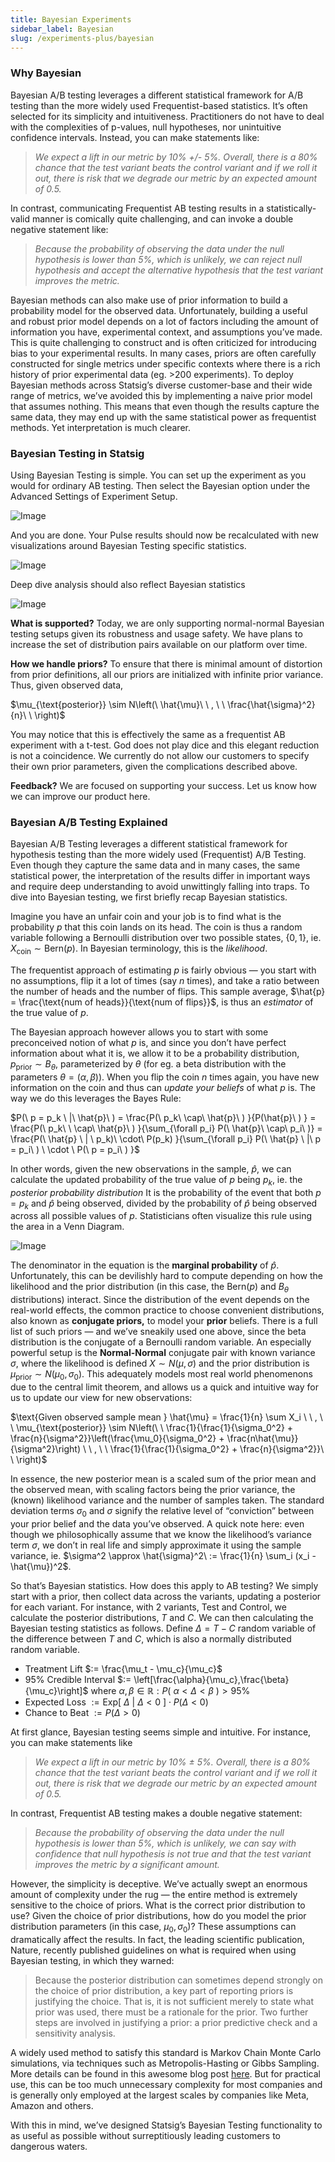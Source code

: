 ```yaml
---
title: Bayesian Experiments
sidebar_label: Bayesian
slug: /experiments-plus/bayesian
---
```


### Why Bayesian

Bayesian A/B testing leverages a different statistical framework for A/B testing than the more widely used Frequentist-based statistics. It’s often selected for its simplicity and intuitiveness.  Practitioners do not have to deal with the complexities of p-values, null hypotheses, nor unintuitive confidence intervals.  Instead, you can make statements like:

> *We expect a lift in our metric by 10% +/- 5%. Overall,* t*here is a 80% chance that the test variant beats the control variant and if we roll it out, there is risk that we degrade our metric by an expected amount of 0.5.*

In contrast, communicating Frequentist AB testing results in a statistically-valid manner is comically quite challenging, and can invoke a double negative statement like:

> *Because the probability of observing the data under the null hypothesis is lower than 5%, which is unlikely, we can reject null hypothesis and accept the alternative hypothesis that the test variant improves the metric.*

Bayesian methods can also make use of prior information to build a probability model for the observed data.  Unfortunately, building a useful and robust prior model depends on a lot of factors including the amount of information you have, experimental context, and assumptions you’ve made.  This is quite challenging to construct and is often criticized for introducing bias to your experimental results.  In many cases, priors are often carefully constructed for single metrics under specific contexts where there is a rich history of prior experimental data (eg. >200 experiments).  To deploy Bayesian methods across Statsig’s diverse customer-base and their wide range of metrics, we’ve avoided this by implementing a naive prior model that assumes nothing.  This means that even though the results capture the same data, they may end up with the same statistical power as frequentist methods.  Yet interpretation is much clearer.

### Bayesian Testing in Statsig

Using Bayesian Testing is simple. You can set up the experiment as you would for ordinary AB testing. Then select the Bayesian option under the Advanced Settings of Experiment Setup.

![Image](https://github.com/statsig-io/docs/assets/132317445/c9c01a57-fe13-47a9-b734-20d6e8d715a4)

And you are done. Your Pulse results should now be recalculated with new visualizations around Bayesian Testing specific statistics.

![Image](https://github.com/statsig-io/docs/assets/132317445/be912632-6200-4408-977c-92f48dfdd7bc)

Deep dive analysis should also reflect Bayesian statistics

![Image](https://github.com/statsig-io/docs/assets/132317445/c9214142-d11f-48c8-92a4-53581bbc498c)

**What is supported?** Today, we are only supporting normal-normal Bayesian testing setups given its robustness and usage safety. We have plans to increase the set of distribution pairs available on our platform over time.

**How we handle priors?** To ensure that there is minimal amount of distortion from prior definitions, all our priors are initialized with infinite prior variance. Thus, given observed data,

$\mu_{\text{posterior}} \sim N\left(\ \hat{\mu}\ \ , \ \ \frac{\hat{\sigma}^2}{n}\ \ \right)$

You may notice that this is effectively the same as a frequentist AB experiment with a t-test. God does not play dice and this elegant reduction is not a coincidence. We currently do not allow our customers to specify their own prior parameters, given the complications described above.

**Feedback?** We are focused on supporting your success. Let us know how we can improve our product here.

### Bayesian A/B Testing Explained

Bayesian A/B Testing leverages a different statistical framework for hypothesis testing than the more widely used (Frequentist) A/B Testing. Even though they capture the same data and in many cases, the same statistical power, the interpretation of the results differ in important ways and require deep understanding to avoid unwittingly falling into traps. To dive into Bayesian testing, we first briefly recap Bayesian statistics.

Imagine you have an unfair coin and your job is to find what is the probability $p$ that this coin lands on its head. The coin is thus a random variable following a Bernoulli distribution over two possible states, $\{0,1\}$, ie. $X_{\text{coin}} \sim \text{Bern}(p)$. In Bayesian terminology, this is the _likelihood_. 

The frequentist approach of estimating $p$ is fairly obvious — you start with no assumptions, flip it a lot of times (say $n$ times), and take a ratio between the number of heads and the number of flips. This sample average, $\hat{p} = \frac{\text{num of heads}}{\text{num of flips}}$, is thus an _estimator_ of the true value of $p$. 

The Bayesian approach however allows you to start with some preconceived notion of what $p$ is, and since you don’t have perfect information about what it is, we allow it to be a probability distribution, $p_{\text{prior}} \sim B_\theta$, parameterized by $\theta$ (for eg. a beta distribution with the parameters $\theta = (\alpha, \beta)$). When you flip the coin $n$ times again, you have new information on the coin and thus can _update your beliefs_ of what $p$ is. The way we do this leverages the Bayes Rule:

$P(\ p = p_k \ |\ \hat{p}\ ) = \frac{P(\ p_k\ \cap\ \hat{p}\ ) }{P(\hat{p}\ ) } = \frac{P(\ p_k\  \ \cap\ \hat{p}\ ) }{\sum_{\forall p_i} P(\ \hat{p}\ \cap\ p_i\ )} = \frac{P(\ \hat{p} \ | \ p_k)\ \cdot\ P(p_k) }{\sum_{\forall p_i} P(\ \hat{p} \ |\ p = p_i\ ) \ \cdot \ P(\ p = p_i\ ) }$

In other words, given the new observations in the sample, $\hat{p}$, we can calculate the updated probability of the true value of $p$ being $p_k$, ie. the _posterior probability distribution_ It is the probability of the event that both $p=p_k$ and $\hat{p}$ being observed, divided by the probability of $\hat{p}$ being observed across all possible values of $p$. Statisticians often visualize this rule using the area in a Venn Diagram. 

![Image](https://github.com/statsig-io/docs/assets/132317445/6e446d4b-d45f-4db8-9f8c-063c95d8e164)

The denominator in the equation is the ********************marginal probability******************** of $\hat{p}$. Unfortunately, this can be devilishly hard to compute depending on how the likelihood and the prior distribution (in this case, the $\text{Bern}(p)$ and $B_\theta$ distributions) interact. Since the distribution of the event depends on the real-world effects, the common practice to choose convenient distributions, also known as ****************conjugate priors,**************** to model your ******prior****** beliefs. There is a full list of such priors — and we’ve sneakily used one above, since the beta distribution is the conjugate of a Bernoulli random variable. An especially powerful setup is the ********************Normal-Normal******************** conjugate pair with known variance $\sigma$, where the likelihood is defined $X \sim N(\mu, \sigma)$ and the prior distribution is $\mu_{\text{prior}} \sim N(\mu_0, \sigma_0)$. This adequately models most real world phenomenons due to the central limit theorem, and allows us a quick and intuitive way for us to update our view for new observations:

$\text{Given observed sample mean } \hat{\mu} = \frac{1}{n} \sum X_i \ \ , \ \ \mu_{\text{posterior}} \sim N\left(\ \ \frac{1}{\frac{1}{\sigma_0^2} + \frac{n}{\sigma^2}}\left(\frac{\mu_0}{\sigma_0^2} + \frac{n\hat{\mu}}{\sigma^2}\right) \ \ , \ \ \frac{1}{\frac{1}{\sigma_0^2} + \frac{n}{\sigma^2}}\ \ \right)$

In essence, the new posterior mean is a scaled sum of the prior mean and the observed mean, with scaling factors being the prior variance, the (known) likelihood variance and the number of samples taken. The standard deviation terms $\sigma_0$ and $\sigma$ signify the relative level of “conviction” between your prior belief and the data you’ve observed. A quick note here: even though we philosophically assume that we know the likelihood’s variance term $\sigma$, we don’t in real life and simply approximate it using the sample variance, ie. $\sigma^2 \approx \hat{\sigma}^2\ := \frac{1}{n} \sum_i (x_i - \hat{\mu})^2$. 

So that’s Bayesian statistics. How does this apply to AB testing? We simply start with a prior, then collect data across the variants, updating a posterior for each variant. For instance, with 2 variants, Test and Control, we calculate the posterior distributions, $T$ and $C$. We can then calculating the Bayesian testing statistics as follows. Define $\Delta = T-C$ random variable of the difference between $T$ and $C$, which is also a normally distributed random variable.

- Treatment Lift $:= \frac{\mu_t - \mu_c}{\mu_c}$
- 95% Credible Interval $:= \left[\frac{\alpha}{\mu_c},\frac{\beta}{\mu_c}\right]$ where $\alpha, \beta \in \mathbb{R}: P(\ \alpha < \Delta < \beta\ ) >  95\%$
- Expected Loss $:= \text{Exp}[\ \Delta\ |\ \Delta < 0 \ ] \cdot P(\Delta < 0)$
- Chance to Beat $:= P(\Delta > 0)$

At first glance, Bayesian testing seems simple and intuitive. For instance, you can make statements like

> *We expect a lift in our metric by 10% $\pm$ 5%. Overall,* t*here is a 80% chance that the test variant beats the control variant and if we roll it out, there is risk that we degrade our metric by an expected amount of 0.5.*

In contrast, Frequentist AB testing makes a double negative statement: 

> *Because the probability of observing the data under the null hypothesis is lower than 5%, which is unlikely, we can say with confidence that null hypothesis is not true and that the test variant improves the metric by a significant amount.*

However, the simplicity is deceptive. We’ve actually swept an enormous amount of complexity under the rug — the entire method is extremely sensitive to the choice of priors. What is the correct prior distribution to use? Given the choice of prior distributions, how do you model the prior distribution parameters (in this case, $\mu_0, \sigma_0$)? These assumptions can dramatically affect the results. In fact, the leading scientific publication, Nature, recently published guidelines on what is required when using Bayesian testing, in which they warned:

> Because the posterior distribution can sometimes depend strongly on the choice of prior distribution, a key part of reporting priors is justifying the choice. That is, it is not sufficient merely to state what prior was used, there must be a rationale for the prior. Two further steps are involved in justifying a prior: a prior predictive check and a sensitivity analysis.

A widely used method to satisfy this standard is Markov Chain Monte Carlo simulations, via techniques such as Metropolis-Hasting or Gibbs Sampling. More details can be found in this awesome blog post [here](https://www.notion.so/Bayesian-Content-0583e987f44e4d9885349d770a74bbe7?pvs=21). But for practical use, this can be too much unnecessary complexity for most companies and is generally only employed at the largest scales by companies like Meta, Amazon and others. 

With this in mind, we’ve designed Statsig’s Bayesian Testing functionality to as useful as possible without surreptitiously leading customers to dangerous waters.